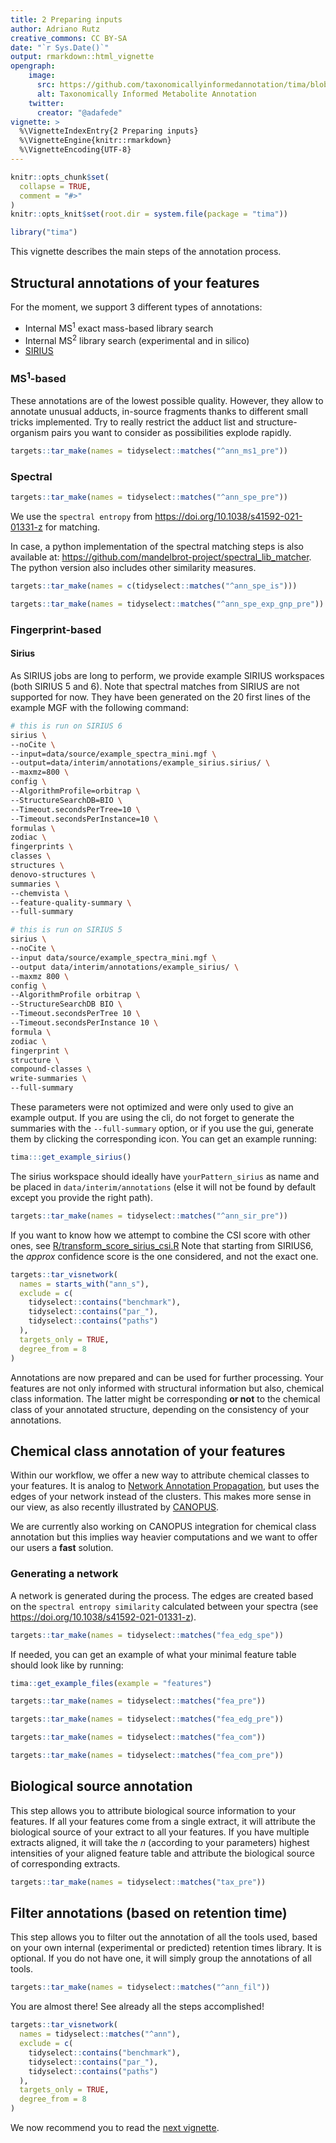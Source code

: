 ```yaml
---
title: 2 Preparing inputs
author: Adriano Rutz
creative_commons: CC BY-SA
date: "`r Sys.Date()`"
output: rmarkdown::html_vignette
opengraph:
    image:
      src: https://github.com/taxonomicallyinformedannotation/tima/blob/main/man/figures/logo.svg
      alt: Taxonomically Informed Metabolite Annotation
    twitter:
      creator: "@adafede"
vignette: >
  %\VignetteIndexEntry{2 Preparing inputs}
  %\VignetteEngine{knitr::rmarkdown}
  %\VignetteEncoding{UTF-8}
---
```


```r
knitr::opts_chunk$set(
  collapse = TRUE,
  comment = "#>"
)
knitr::opts_knit$set(root.dir = system.file(package = "tima"))
```

```r
library("tima")
```

This vignette describes the main steps of the annotation process.

## Structural annotations of your features

For the moment, we support 3 different types of annotations:

<!-- * [GNPS](https://gnps.ucsd.edu) -->
* Internal MS^1^ exact mass-based library search
* Internal MS^2^ library search (experimental and in silico)
* [SIRIUS](https://bio.informatik.uni-jena.de/software/sirius)

### MS^1^-based

These annotations are of the lowest possible quality.
However, they allow to annotate unusual adducts, in-source fragments thanks to different small tricks implemented.
Try to really restrict the adduct list and structure-organism pairs you want to consider as possibilities explode rapidly.

```r
targets::tar_make(names = tidyselect::matches("^ann_ms1_pre"))
```

### Spectral

```r
targets::tar_make(names = tidyselect::matches("^ann_spe_pre"))
```

We use the `spectral entropy` from <https://doi.org/10.1038/s41592-021-01331-z> for matching.

In case, a python implementation of the spectral matching steps is also available at: <https://github.com/mandelbrot-project/spectral_lib_matcher>.
The python version also includes other similarity measures.

```r
targets::tar_make(names = c(tidyselect::matches("^ann_spe_is")))
```

<!-- #### GNPS -->
<!-- We also provide an example GNPS job id, which is: `41c6068e905d482db5698ad81d145d7c` -->
<!-- Before running the corresponding code, do not forget to modify `params/user/prepare_*yourAnnotationTool*.yaml`. -->
<!-- Depending on the annotation tool you used, you can format its results using: -->

```r
targets::tar_make(names = tidyselect::matches("^ann_spe_exp_gnp_pre"))
```

### Fingerprint-based

#### Sirius

As SIRIUS jobs are long to perform, we provide example SIRIUS workspaces (both SIRIUS 5 and 6).
Note that spectral matches from SIRIUS are not supported for now.
They have been generated on the 20 first lines of the example MGF with the following command:

```bash
# this is run on SIRIUS 6
sirius \
--noCite \
--input=data/source/example_spectra_mini.mgf \
--output=data/interim/annotations/example_sirius.sirius/ \
--maxmz=800 \
config \
--AlgorithmProfile=orbitrap \
--StructureSearchDB=BIO \
--Timeout.secondsPerTree=10 \
--Timeout.secondsPerInstance=10 \
formulas \
zodiac \
fingerprints \
classes \
structures \
denovo-structures \
summaries \
--chemvista \
--feature-quality-summary \
--full-summary

# this is run on SIRIUS 5
sirius \
--noCite \
--input data/source/example_spectra_mini.mgf \
--output data/interim/annotations/example_sirius/ \
--maxmz 800 \
config \
--AlgorithmProfile orbitrap \
--StructureSearchDB BIO \
--Timeout.secondsPerTree 10 \
--Timeout.secondsPerInstance 10 \
formula \
zodiac \
fingerprint \
structure \
compound-classes \
write-summaries \
--full-summary
```

These parameters were not optimized and were only used to give an example output.
If you are using the cli, do not forget to generate the summaries with the `--full-summary` option, or if you use the gui, generate them by clicking the corresponding icon.
You can get an example running:

```r
tima:::get_example_sirius()
```

The sirius workspace should ideally have `yourPattern_sirius` as name and be placed in `data/interim/annotations` (else it will not be found by default except you provide the right path).

```r
targets::tar_make(names = tidyselect::matches("^ann_sir_pre"))
```

If you want to know how we attempt to combine the CSI score with other ones, see [R/transform_score_sirius_csi.R](https://github.com/taxonomicallyinformedannotation/tima/blob/main/R/transform_score_sirius_csi.R)
Note that starting from SIRIUS6, the _approx_ confidence score is the one considered, and not the exact one.

```r
targets::tar_visnetwork(
  names = starts_with("ann_s"),
  exclude = c(
    tidyselect::contains("benchmark"),
    tidyselect::contains("par_"),
    tidyselect::contains("paths")
  ),
  targets_only = TRUE,
  degree_from = 8
)
```

Annotations are now prepared and can be used for further processing.
Your features are not only informed with structural information but also, chemical class information.
The latter might be corresponding **or not** to the chemical class of your annotated structure, depending on the consistency of your annotations.

## Chemical class annotation of your features

Within our workflow, we offer a new way to attribute chemical classes to your features.
It is analog to [Network Annotation Propagation](https://ccms-ucsd.github.io/GNPSDocumentation/nap/), but uses the edges of your network instead of the clusters.
This makes more sense in our view, as also recently illustrated by [CANOPUS](https://doi.org/10.1038/s41587-020-0740-8).

<!-- All steps can take both manual inputs or GNPS metadata directly from your GNPS job ID. -->

We are currently also working on CANOPUS integration for chemical class annotation but this implies way heavier computations and we want to offer our users a **fast** solution.

### Generating a network

A network is generated during the process.
The edges are created based on the `spectral entropy similarity` calculated between your spectra (see <https://doi.org/10.1038/s41592-021-01331-z>).

```r
targets::tar_make(names = tidyselect::matches("fea_edg_spe"))
```

If needed, you can get an example of what your minimal feature table should look like by running:

```r
tima::get_example_files(example = "features")
```

```r
targets::tar_make(names = tidyselect::matches("fea_pre"))
```

```r
targets::tar_make(names = tidyselect::matches("fea_edg_pre"))
```

```r
targets::tar_make(names = tidyselect::matches("fea_com"))
```

```r
targets::tar_make(names = tidyselect::matches("fea_com_pre"))
```

## Biological source annotation

This step allows you to attribute biological source information to your features.
If all your features come from a single extract, it will attribute the biological source of your extract to all your features.
If you have multiple extracts aligned, it will take the *n* (according to your parameters) highest intensities of your aligned feature table and attribute the biological source of corresponding extracts.
<!-- It can take both manual inputs or GNPS metadata directly from your GNPS job ID. -->

```r
targets::tar_make(names = tidyselect::matches("tax_pre"))
```

## Filter annotations (based on retention time)

This step allows you to filter out the annotation of all the tools used,
based on your own internal (experimental or predicted) retention times library.
It is optional. 
If you do not have one, it will simply group the annotations of all tools. 

```r
targets::tar_make(names = tidyselect::matches("^ann_fil"))
```

You are almost there! See already all the steps accomplished!

```r
targets::tar_visnetwork(
  names = tidyselect::matches("^ann"),
  exclude = c(
    tidyselect::contains("benchmark"),
    tidyselect::contains("par_"),
    tidyselect::contains("paths")
  ),
  targets_only = TRUE,
  degree_from = 8
)
```

We now recommend you to read the [next vignette](https://taxonomicallyinformedannotation.github.io/tima/articles/III-processing.html).
